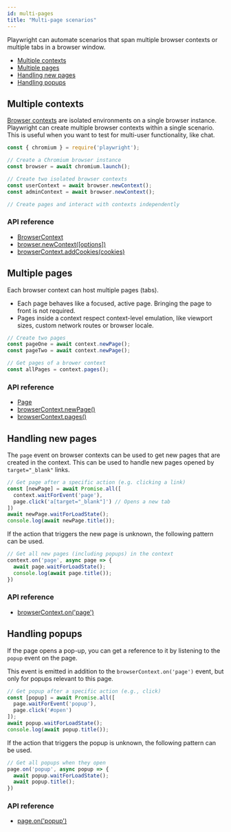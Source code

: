 ```yaml
---
id: multi-pages
title: "Multi-page scenarios"
---
```


Playwright can automate scenarios that span multiple browser contexts or multiple tabs in a browser window.

- [Multiple contexts](#multiple-contexts)
- [Multiple pages](#multiple-pages)
- [Handling new pages](#handling-new-pages)
- [Handling popups](#handling-popups)

## Multiple contexts

[Browser contexts](./core-concepts.mdx#browser-contexts) are isolated environments on a single browser instance. Playwright can create multiple browser contexts within a single scenario. This is useful when you want to test for multi-user functionality, like chat.

```js
const { chromium } = require('playwright');

// Create a Chromium browser instance
const browser = await chromium.launch();

// Create two isolated browser contexts
const userContext = await browser.newContext();
const adminContext = await browser.newContext();

// Create pages and interact with contexts independently
```

### API reference
- [BrowserContext]
- [browser.newContext([options])](./api/class-browser.mdx#browsernewcontextoptions)
- [browserContext.addCookies(cookies)](./api/class-browsercontext.mdx#browsercontextaddcookiescookies)

## Multiple pages

Each browser context can host multiple pages (tabs).
* Each page behaves like a focused, active page. Bringing the page to front is not required.
* Pages inside a context respect context-level emulation, like viewport sizes, custom network routes or browser locale.

```js
// Create two pages
const pageOne = await context.newPage();
const pageTwo = await context.newPage();

// Get pages of a brower context
const allPages = context.pages();
```

### API reference
- [Page]
- [browserContext.newPage()](./api/class-browsercontext.mdx#browsercontextnewpage)
- [browserContext.pages()](./api/class-browsercontext.mdx#browsercontextpages)

## Handling new pages

The `page` event on browser contexts can be used to get new pages that are created in the context. This can be used to handle new pages opened by `target="_blank"` links.

```js
// Get page after a specific action (e.g. clicking a link)
const [newPage] = await Promise.all([
  context.waitForEvent('page'),
  page.click('a[target="_blank"]') // Opens a new tab
])
await newPage.waitForLoadState();
console.log(await newPage.title());
```

If the action that triggers the new page is unknown, the following pattern can be used.

```js
// Get all new pages (including popups) in the context
context.on('page', async page => {
  await page.waitForLoadState();
  console.log(await page.title());
})
```

### API reference
- [browserContext.on('page')](./api/class-browsercontext.mdx#browsercontextonpage)

## Handling popups

If the page opens a pop-up, you can get a reference to it by listening to the `popup` event on the page.

This event is emitted in addition to the `browserContext.on('page')` event, but only for popups relevant to this page.

```js
// Get popup after a specific action (e.g., click)
const [popup] = await Promise.all([
  page.waitForEvent('popup'),
  page.click('#open')
]);
await popup.waitForLoadState();
console.log(await popup.title());
```

If the action that triggers the popup is unknown, the following pattern can be used.

```js
// Get all popups when they open
page.on('popup', async popup => {
  await popup.waitForLoadState();
  await popup.title();
})
```

### API reference
- [page.on('popup')](./api/class-page.mdx#pageonpopup)

[Accessibility]: ./api/class-accessibility.mdx "Accessibility"
[Android]: ./api/class-android.mdx "Android"
[AndroidDevice]: ./api/class-androiddevice.mdx "AndroidDevice"
[AndroidInput]: ./api/class-androidinput.mdx "AndroidInput"
[AndroidSocket]: ./api/class-androidsocket.mdx "AndroidSocket"
[AndroidWebView]: ./api/class-androidwebview.mdx "AndroidWebView"
[Browser]: ./api/class-browser.mdx "Browser"
[BrowserContext]: ./api/class-browsercontext.mdx "BrowserContext"
[BrowserServer]: ./api/class-browserserver.mdx "BrowserServer"
[BrowserType]: ./api/class-browsertype.mdx "BrowserType"
[CDPSession]: ./api/class-cdpsession.mdx "CDPSession"
[ConsoleMessage]: ./api/class-consolemessage.mdx "ConsoleMessage"
[Coverage]: ./api/class-coverage.mdx "Coverage"
[Dialog]: ./api/class-dialog.mdx "Dialog"
[Download]: ./api/class-download.mdx "Download"
[Electron]: ./api/class-electron.mdx "Electron"
[ElectronApplication]: ./api/class-electronapplication.mdx "ElectronApplication"
[ElementHandle]: ./api/class-elementhandle.mdx "ElementHandle"
[FileChooser]: ./api/class-filechooser.mdx "FileChooser"
[Frame]: ./api/class-frame.mdx "Frame"
[JSHandle]: ./api/class-jshandle.mdx "JSHandle"
[Keyboard]: ./api/class-keyboard.mdx "Keyboard"
[Logger]: ./api/class-logger.mdx "Logger"
[Mouse]: ./api/class-mouse.mdx "Mouse"
[Page]: ./api/class-page.mdx "Page"
[Playwright]: ./api/class-playwright.mdx "Playwright"
[Request]: ./api/class-request.mdx "Request"
[Response]: ./api/class-response.mdx "Response"
[Route]: ./api/class-route.mdx "Route"
[Selectors]: ./api/class-selectors.mdx "Selectors"
[TimeoutError]: ./api/class-timeouterror.mdx "TimeoutError"
[Touchscreen]: ./api/class-touchscreen.mdx "Touchscreen"
[Tracing]: ./api/class-tracing.mdx "Tracing"
[Video]: ./api/class-video.mdx "Video"
[WebSocket]: ./api/class-websocket.mdx "WebSocket"
[Worker]: ./api/class-worker.mdx "Worker"
[Element]: https://developer.mozilla.org/en-US/docs/Web/API/element "Element"
[EvaluationArgument]: ./core-concepts.mdx#evaluation-argument "EvaluationArgument"
[Promise]: https://developer.mozilla.org/en-US/docs/Web/JavaScript/Reference/Global_Objects/Promise "Promise"
[iterator]: https://developer.mozilla.org/en-US/docs/Web/JavaScript/Reference/Iteration_protocols "Iterator"
[origin]: https://developer.mozilla.org/en-US/docs/Glossary/Origin "Origin"
[selector]: https://developer.mozilla.org/en-US/docs/Web/CSS/CSS_Selectors "selector"
[Serializable]: https://developer.mozilla.org/en-US/docs/Web/JavaScript/Reference/Global_Objects/JSON/stringify#Description "Serializable"
[UIEvent.detail]: https://developer.mozilla.org/en-US/docs/Web/API/UIEvent/detail "UIEvent.detail"
[UnixTime]: https://en.wikipedia.org/wiki/Unix_time "Unix Time"
[xpath]: https://developer.mozilla.org/en-US/docs/Web/XPath "xpath"

[Array]: https://developer.mozilla.org/en-US/docs/Web/JavaScript/Reference/Global_Objects/Array "Array"
[boolean]: https://developer.mozilla.org/en-US/docs/Web/JavaScript/Data_structures#Boolean_type "Boolean"
[Buffer]: https://nodejs.org/api/buffer.html#buffer_class_buffer "Buffer"
[ChildProcess]: https://nodejs.org/api/child_process.html "ChildProcess"
[Error]: https://nodejs.org/api/errors.html#errors_class_error "Error"
[EventEmitter]: https://nodejs.org/api/events.html#events_class_eventemitter "EventEmitter"
[function]: https://developer.mozilla.org/en-US/docs/Web/JavaScript/Reference/Global_Objects/Function "Function"
[Map]: https://developer.mozilla.org/en-US/docs/Web/JavaScript/Reference/Global_Objects/Map "Map"
[null]: https://developer.mozilla.org/en-US/docs/Web/JavaScript/Reference/Global_Objects/null "null"
[number]: https://developer.mozilla.org/en-US/docs/Web/JavaScript/Data_structures#Number_type "Number"
[Object]: https://developer.mozilla.org/en-US/docs/Web/JavaScript/Reference/Global_Objects/Object "Object"
[Promise]: https://developer.mozilla.org/en-US/docs/Web/JavaScript/Reference/Global_Objects/Promise "Promise"
[Readable]: https://nodejs.org/api/stream.html#stream_class_stream_readable "Readable"
[RegExp]: https://developer.mozilla.org/en-US/docs/Web/JavaScript/Reference/Global_Objects/RegExp "RegExp"
[string]: https://developer.mozilla.org/en-US/docs/Web/JavaScript/Data_structures#String_type "string"
[void]: https://developer.mozilla.org/en-US/docs/Web/JavaScript/Reference/Global_Objects/undefined "void"
[URL]: https://nodejs.org/api/url.html "URL"

[all available image tags]: https://mcr.microsoft.com/v2/playwright/tags/list "all available image tags"
[Docker Hub]: https://hub.docker.com/_/microsoft-playwright "Docker Hub"
[Dockerfile.focal]: https://github.com/microsoft/playwright/blob/master/utils/docker/Dockerfile.focal "Dockerfile.focal"